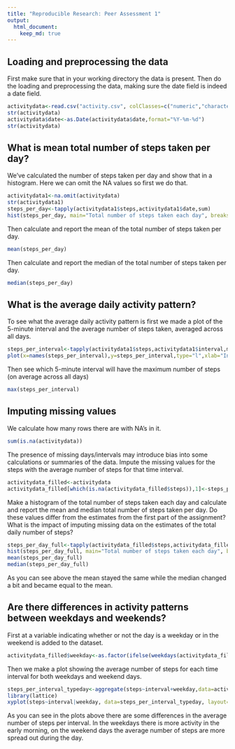 ```yaml
---
title: "Reproducible Research: Peer Assessment 1"
output: 
  html_document:
    keep_md: true
---
```



## Loading and preprocessing the data
First make sure that in your working directory the data is present.
Then do the loading and preprocessing the data, making sure the date field is indeed a date field.

```r
activitydata<-read.csv("activity.csv", colClasses=c("numeric","character","numeric"))
str(activitydata)
activitydata$date<-as.Date(activitydata$date,format="%Y-%m-%d")
str(activitydata)
```


## What is mean total number of steps taken per day?
We've calculated the number of steps taken per day and show that in a histogram.
Here we can omit the NA values so first we do that.
```r
activitydata1<-na.omit(activitydata)
str(activitydata1)
steps_per_day<-tapply(activitydata1$steps,activitydata1$date,sum)
hist(steps_per_day, main="Total number of steps taken each day", breaks=30,xlab="Steps per day", ylab="Frequency of steps per day")
```

Then calculate and report the mean of the total number of steps taken per day.
```r
mean(steps_per_day)
```

Then calculate and report the median of the total number of steps taken per day.
```r
median(steps_per_day)
```



## What is the average daily activity pattern?
To see what the average daily activity pattern is first we made a plot of the 5-minute interval and the average number of steps taken, averaged across all days.
```r
steps_per_interval<-tapply(activitydata1$steps,activitydata1$interval,mean)
plot(x=names(steps_per_interval),y=steps_per_interval,type="l",xlab="Interval", ylab="Average number of steps", main="Time series plot of the average number of steps per time interval.")

```

Then see which 5-minute interval will have the maximum number of steps (on average across all days)
```r
max(steps_per_interval)
```



## Imputing missing values
We calculate how many rows there are with NA's in it.
```r
sum(is.na(activitydata))
```

The presence of missing days/intervals may introduce bias into some calculations or summaries of the data.
Impute the missing values for the steps with the average number of steps for that time interval. 
```r
activitydata_filled<-activitydata
activitydata_filled[which(is.na(activitydata_filled$steps)),1]<-steps_per_interval[as.character(activitydata_filled[which(is.na(activitydata_filled$steps)),3])]
```

Make a histogram of the total number of steps taken each day and calculate and report the mean and median total number of steps taken per day. Do these values differ from the estimates from the first part of the assignment? What is the impact of imputing missing data on the estimates of the total daily number of steps?

```r
steps_per_day_full<-tapply(activitydata_filled$steps,activitydata_filled$date,sum)
hist(steps_per_day_full, main="Total number of steps taken each day", breaks=30,xlab="Steps per day", ylab="Frequency of steps per day",ylim=c(0,20))
mean(steps_per_day_full)
median(steps_per_day_full)
```

As you can see above the mean stayed the same while the median changed a bit and became equal to the mean.

## Are there differences in activity patterns between weekdays and weekends?
First at a variable indicating whether or not the day is a weekday or in the weekend is added to the dataset.
```r
activitydata_filled$weekday<-as.factor(ifelse(weekdays(activitydata_filled$date) %in% c("Saterday","Sunday"), "Weekend", "Weekday"))
```

Then we make a plot showing the average number of steps for each time interval for both weekdays and weekend days. 


```r
steps_per_interval_typeday<-aggregate(steps~interval+weekday,data=activitydata_filled, FUN=mean)
library(lattice)
xyplot(steps~interval|weekday, data=steps_per_interval_typeday, layout=c(1,2), type="l", xlab="Interval",ylab="Average number of steps", main="Average number of steps per time interval per type of weekday")
```


As you can see in the plots above there are some differences in the average number of steps per interval. In the weekdays there is more activity in the early morning, on the weekend days the average number of steps are more spread out during the day.